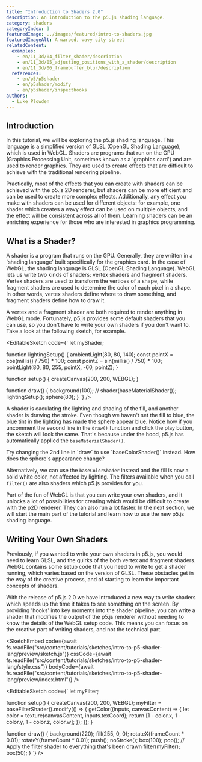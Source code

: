 ---
title: "Introduction to Shaders 2.0"
description: An introduction to the p5.js shading language.
category: shaders  
categoryIndex: 3
featuredImage: ../images/featured/intro-to-shaders.jpg
featuredImageAlt: A warped, wavy city street
relatedContent:
  examples:
    - en/11_3d/04_filter_shader/description
    - en/11_3d/05_adjusting_positions_with_a_shader/description
    - en/11_3d/06_framebuffer_blur/description
  references:
    - en/p5/p5shader
    - en/p5shader/modify
    - en/p5shader/inspecthooks
authors:
  - Luke Plowden
---



## Introduction

In this tutorial, we will be exploring the p5.js shading language. This language is a simplified version of GLSL (OpenGL Shading Language), which is used in WebGL. Shaders are programs that run on the GPU (Graphics Processing Unit, sometimes known as a 'graphics card') and are used to render graphics. They are used to create effects that are difficult to achieve with the traditional rendering pipeline. 

Practically, most of the effects that you can create with shaders can be achieved with the p5.js 2D renderer, but shaders can be more efficient and can be used to create more complex effects. Additionally, any effect you make with shaders can be used for different objects: for example, one shader which creates a wavy effect can be used on multiple objects, and the effect will be consistent across all of them. Learning shaders can be an enriching experience for those who are interested in graphics programming.

## What is a Shader?

A shader is a program that runs on the GPU. Generally, they are written in a 'shading language' built specifically for the graphics card. In the case of WebGL, the shading language is GLSL (OpenGL Shading Language). WebGL lets us write two kinds of shaders: vertex shaders and fragment shaders. Vertex shaders are used to transform the vertices of a shape, while fragment shaders are used to determine the color of each pixel in a shape. In other words, vertex shaders define where to draw something, and fragment shaders define how to draw it.

A vertex and a fragment shader are both required to render anything in WebGL mode. Fortunately, p5.js provides some default shaders that you can use, so you don't have to write your own shaders if you don't want to. Take a look at the following sketch, for example.

<EditableSketch code={`
let myShader;

function lightingSetup() {
  ambientLight(80, 80, 140);
  const pointX = cos(millis() / 750) * 100;
  const pointZ = sin(millis() / 750) * 100;
  pointLight(80, 80, 255, pointX, -60, pointZ);
}

function setup() {
  createCanvas(200, 200, WEBGL);
}

function draw() {
  background(100);
  // shader(baseMaterialShader());
  lightingSetup();
  sphere(80);
}
`} />

A shader is caculating the lighting and shading of the fill, and another shader is drawing the stroke. Even though we haven't set the fill to blue, the blue tint in the lighting has made the sphere appear blue. Notice how if you uncomment the second line in the `draw()` function and click the play button, the sketch will look the same. That's because under the hood, p5.js has automatically applied the `baseMaterialShader()`.

<Callout title="Tip">
Try changing the 2nd line in `draw` to use `baseColorShader()` instead. How does the sphere's appearance change?
</Callout>

Alternatively, we can use the `baseColorShader` instead and the fill is now a solid white color, not affected by lighting. The filters available when you call `filter()` are also shaders which p5.js provides for you.

Part of the fun of WebGL is that you can write your own shaders, and it unlocks a lot of possibilities for creating which would be difficult to create with the p2D renderer. They can also run a lot faster. In the next section, we will start the main part of the tutorial and learn how to use the new p5.js shading language.

## Writing Your Own Shaders

Previously, if you wanted to write your own shaders in p5.js, you would need to learn GLSL, and the quirks of the both vertex and fragment shaders. WebGL contains some setup code that you need to write to get a shader running, which varies based on the version of GLSL. These obstacles get in the way of the creative process, and of starting to learn the important concepts of shaders.

With the release of p5.js 2.0 we have introduced a new way to write shaders which speeds up the time it takes to see something on the screen. By providing 'hooks' into key moments into the shader pipeline, you can write a shader that modifies the output of the p5.js renderer without needing to know the details of the WebGL setup code. This means you can focus on the creative part of writing shaders, and not the technical part.

<SketchEmbed
  code={await fs.readFile("src/content/tutorials/sketches/intro-to-p5-shader-lang/preview/sketch.js")}
  cssCode={await fs.readFile("src/content/tutorials/sketches/intro-to-p5-shader-lang/style.css")}
  bodyCode={await fs.readFile("src/content/tutorials/sketches/intro-to-p5-shader-lang/preview/index.html")}
/>

<EditableSketch code={`
let myFilter;

function setup() {
  createCanvas(200, 200, WEBGL);
  myFilter = baseFilterShader().modify(() => {
    getColor((inputs, canvasContent) => {
      let color = texture(canvasContent, inputs.texCoord);
      return [1 - color.x, 1 - color.y, 1 - color.z, color.w];
    });
  });
}

function draw() {
  background(220);
  fill(255, 0, 0);
  rotateX(frameCount * 0.01);
  rotateY(frameCount * 0.01);
  push();
  noStroke();
  box(100);
  pop();
  // Apply the filter shader to everything that's been drawn
  filter(myFilter);
  box(50);
}
`} />